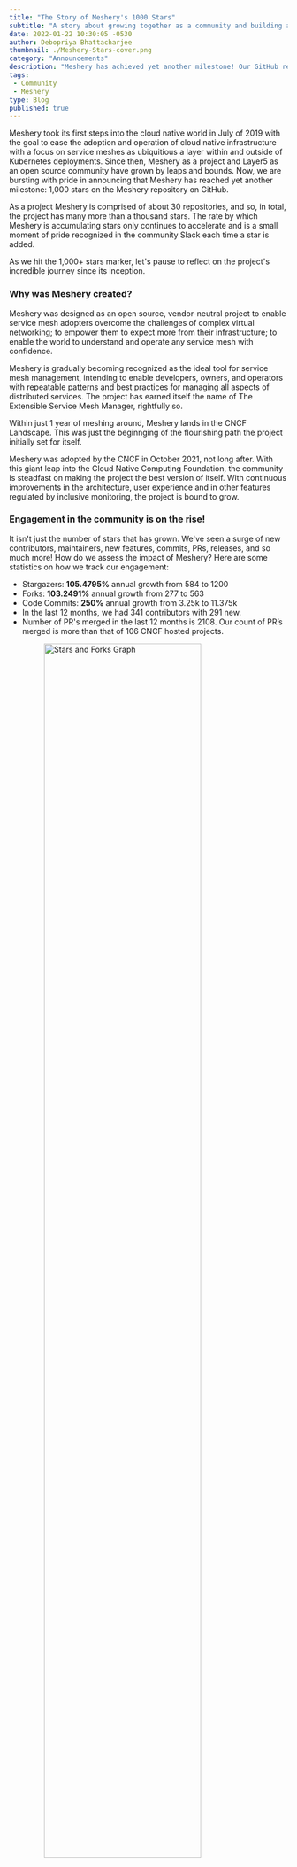 ```yaml
---
title: "The Story of Meshery's 1000 Stars"
subtitle: "A story about growing together as a community and building a project that matters"
date: 2022-01-22 10:30:05 -0530
author: Debopriya Bhattacharjee
thumbnail: ./Meshery-Stars-cover.png
category: "Announcements"
description: "Meshery has achieved yet another milestone! Our GitHub repository has surpassed a 1000 stars."
tags:
 - Community
 - Meshery
type: Blog
published: true
---
```



<BlogWrapper>

<p>
  <Link to="/service-mesh-management/meshery">Meshery</Link> took its first steps into the cloud native world in July of 2019 with the goal to ease the adoption and operation of cloud native infrastructure with a focus on service meshes as ubiquitious a layer within and outside of Kubernetes deployments. Since then, Meshery as a project and Layer5 as an open source community have grown by leaps and bounds. Now, we are bursting with pride in announcing that Meshery has reached yet another milestone: 1,000 stars on the Meshery repository on GitHub.
</p>

<p>
  As a project Meshery is comprised of about 30 repositories, and so, in total, the project has many more than a thousand stars. The rate by which Meshery is accumulating stars only continues to accelerate and is a small moment of pride recognized in the community Slack each time a star is added.
  
  <screenshot here>
  
  As we hit the 1,000+ stars marker, let's pause to reflect on the project's incredible journey since its inception.
</p>

<h3>Why was Meshery created?</h3>
<p>
Meshery was designed as an open source, vendor-neutral project to enable service mesh adopters overcome the challenges of complex virtual networking; to empower them to expect more from their infrastructure; to enable the world to understand and operate any service mesh with confidence.
</p>
<p>
   Meshery is gradually becoming recognized as the ideal tool for service mesh management, intending to enable developers, owners, and operators with repeatable patterns and best practices for managing all aspects of distributed services. The project has earned itself the name of The Extensible Service Mesh Manager, rightfully so.
</p>
<p>
  Within just 1 year of meshing around, <Link to="/company/news/meshery-accepted-into-the-cncf-landscape">Meshery lands in the CNCF Landscape.</Link> This was just the beginnging of the flourishing path the project initially set for itself.
</p>
<p>Meshery was <Link to="/company/news/cncf-adopts-service-mesh-performance-standard-established-by-layer5">adopted by the CNCF</Link> in October 2021, not long after. With this giant leap into the Cloud Native Computing Foundation, the community is steadfast on making the project the best version of itself. With continuous improvements in the architecture, user experience and in other features regulated by inclusive monitoring, the project is bound to grow.</p>

<div className="responsive-blog">
<Blockquote
  quote="Open source contributions are a must-do for becoming a true cloud native hero. Cloud native is all about the community and one can't be a part of a community by only taking and never giving back. So, if you were looking for a promising and welcoming project to join - look no further!"
  person="Anton Weiss, one of our valued contributors and proud Meshery user"
/>
<Blockquote
  quote="Meshery is the perfect tool for ensuring that your service mesh applications are optimally configured and performing well; it also gives you a fantastic visual insight into what can be a large amount of textual configuration."
  person="Nic Jackson, Principal Developer Advocate at HashiCorp"
/>
<Blockquote
  quote="Layer5 has been instrumental in helping us understand the patterns, best practices, and strategies in our approach to the service mesh ecosystem. Meshery has simplified the process of configuring and operating meshes. Meshery's service mesh neutrality, open source governance, and defining of industry standards like SMP, SMI, and now service mesh patterns will ensure that Meshery helps any organization adopt meshes with utmost clarity curated to their needs"
  person="Yogi Porla, Customer Success Manager at HPE"
/>
</div>

<h3>Engagement in the community is on the rise!</h3>
<p>
  It isn't just the number of stars that has grown. We've seen a surge of new contributors, maintainers, new features, commits, PRs, releases, and so much more! How do we assess the impact of Meshery? Here are some statistics on how we track our engagement:
</p>
<ul>
  <li>Stargazers: <b>105.4795%</b> annual growth from 584 to 1200</li>
  <li>Forks: <b>103.2491%</b> annual growth from 277 to 563</li>
  <li>Code Commits: <b>250%</b> annual growth from 3.25k to 11.375k</li>
  <li>In the last 12 months, we had 341 contributors with 291 new.</li>
  <li>Number of PR's merged in the last 12 months is 2108. Our count of PR’s merged is more than that of 106 CNCF hosted projects.</li>
</ul>

<img src={Stars} style="width:75%; display: block; margin: auto;" alt="Stars and Forks Graph" />
<p style="font-size: 15px; text-align: center">
  Note: These metrics and reports were obtained from DevStats, a CNCF-created tool for analyzing and graphing developer contributions
</p>

<h3>Our Latest release: Meshery version v0.6.0-rc-4 is out now!</h3>
<p>Followed by new versions of <Link to="/service-mesh-management/meshery/meshery-operator">Meshery Operator</Link> and Meshsync</p>
New beta features added:
<ul>
<li>Manage Applications</li>
<li>Manage WASM filters</li>
<li>Manage <Link to="/learn/service-mesh-books/service-mesh-patterns">Service Mesh Patterns</Link></li>
<li><Link to="/service-mesh-management/meshmap">MeshMap</Link>: Visualise service mesh deployments</li>
<li>Improved Kubernetes support</li>
</ul>

<BlockquoteAlt
    style="width:100%;"
    style="position:relative;"
    quote="We’re on a mission to see that organizations are successful in their operation of the world’s next layer of cloud native infrastructure: service meshes. Through Meshery’s management of powerful, service mesh data planes, users can expect more from their infrastructure."
    person="Lee Calcote"
  />

</BlogWrapper>
